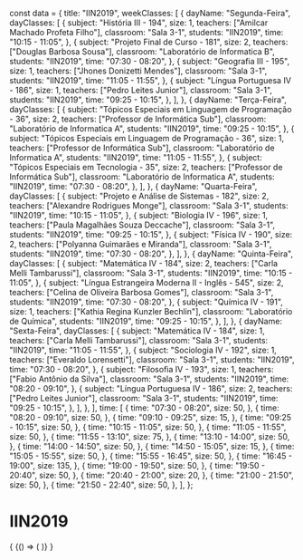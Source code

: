 const data = {
  title: "IIN2019",
  weekClasses: [
    {
      dayName: "Segunda-Feira",
      dayClasses: [
        {
          subject: "História III - 194",
          size: 1,
          teachers: ["Amilcar Machado Profeta Filho"],
          classroom: "Sala 3-1",
          students: "IIN2019",
          time: "10:15 - 11:05",
        },
        {
          subject: "Projeto Final de Curso - 181",
          size: 2,
          teachers: ["Douglas Barbosa Sousa"],
          classroom: "Laboratório de Informatica B",
          students: "IIN2019",
          time: "07:30 - 08:20",
        },
        {
          subject: "Geografia III - 195",
          size: 1,
          teachers: ["Jhones Donizetti Mendes"],
          classroom: "Sala 3-1",
          students: "IIN2019",
          time: "11:05 - 11:55",
        },
        {
          subject: "Língua Portuguesa IV - 186",
          size: 1,
          teachers: ["Pedro Leites Junior"],
          classroom: "Sala 3-1",
          students: "IIN2019",
          time: "09:25 - 10:15",
        },
      ],
    },
    {
      dayName: "Terça-Feira",
      dayClasses: [
        {
          subject: "Tópicos Especiais em Linguagem de Programação - 36",
          size: 2,
          teachers: ["Professor de Informática Sub"],
          classroom: "Laboratório de Informatica A",
          students: "IIN2019",
          time: "09:25 - 10:15",
        },
        {
          subject: "Tópicos Especiais em Linguagem de Programação - 36",
          size: 1,
          teachers: ["Professor de Informática Sub"],
          classroom: "Laboratório de Informatica A",
          students: "IIN2019",
          time: "11:05 - 11:55",
        },
        {
          subject: "Tópicos Especiais em Tecnologia - 35",
          size: 2,
          teachers: ["Professor de Informática Sub"],
          classroom: "Laboratório de Informatica A",
          students: "IIN2019",
          time: "07:30 - 08:20",
        },
      ],
    },
    {
      dayName: "Quarta-Feira",
      dayClasses: [
        {
          subject: "Projeto e Análise de Sistemas - 182",
          size: 2,
          teachers: ["Alexandre Rodrigues Monge"],
          classroom: "Sala 3-1",
          students: "IIN2019",
          time: "10:15 - 11:05",
        },
        {
          subject: "Biologia IV - 196",
          size: 1,
          teachers: ["Paula Magalhães Souza Deccache"],
          classroom: "Sala 3-1",
          students: "IIN2019",
          time: "09:25 - 10:15",
        },
        {
          subject: "Física IV - 190",
          size: 2,
          teachers: ["Polyanna Guimarães e Miranda"],
          classroom: "Sala 3-1",
          students: "IIN2019",
          time: "07:30 - 08:20",
        },
      ],
    },
    {
      dayName: "Quinta-Feira",
      dayClasses: [
        {
          subject: "Matemática IV - 184",
          size: 2,
          teachers: ["Carla Melli Tambarussi"],
          classroom: "Sala 3-1",
          students: "IIN2019",
          time: "10:15 - 11:05",
        },
        {
          subject: "Língua Estrangeira Moderna II - Inglês - 545",
          size: 2,
          teachers: ["Celina de Oliveira Barbosa Gomes"],
          classroom: "Sala 3-1",
          students: "IIN2019",
          time: "07:30 - 08:20",
        },
        {
          subject: "Química IV - 191",
          size: 1,
          teachers: ["Kathia Regina Kunzler Bechlin"],
          classroom: "Laboratório de Química",
          students: "IIN2019",
          time: "09:25 - 10:15",
        },
      ],
    },
    {
      dayName: "Sexta-Feira",
      dayClasses: [
        {
          subject: "Matemática IV - 184",
          size: 1,
          teachers: ["Carla Melli Tambarussi"],
          classroom: "Sala 3-1",
          students: "IIN2019",
          time: "11:05 - 11:55",
        },
        {
          subject: "Sociologia IV - 192",
          size: 1,
          teachers: ["Everaldo Lorensetti"],
          classroom: "Sala 3-1",
          students: "IIN2019",
          time: "07:30 - 08:20",
        },
        {
          subject: "Filosofia IV - 193",
          size: 1,
          teachers: ["Fabio Antônio da Silva"],
          classroom: "Sala 3-1",
          students: "IIN2019",
          time: "08:20 - 09:10",
        },
        {
          subject: "Língua Portuguesa IV - 186",
          size: 2,
          teachers: ["Pedro Leites Junior"],
          classroom: "Sala 3-1",
          students: "IIN2019",
          time: "09:25 - 10:15",
        },
      ],
    },
  ],
  time: [
    {
      time: "07:30 - 08:20",
      size: 50,
    },
    {
      time: "08:20 - 09:10",
      size: 50,
    },
    {
      time: "09:10 - 09:25",
      size: 15,
    },
    {
      time: "09:25 - 10:15",
      size: 50,
    },
    {
      time: "10:15 - 11:05",
      size: 50,
    },
    {
      time: "11:05 - 11:55",
      size: 50,
    },
    {
      time: "11:55 - 13:10",
      size: 75,
    },
    {
      time: "13:10 - 14:00",
      size: 50,
    },
    {
      time: "14:00 - 14:50",
      size: 50,
    },
    {
      time: "14:50 - 15:05",
      size: 15,
    },
    {
      time: "15:05 - 15:55",
      size: 50,
    },
    {
      time: "15:55 - 16:45",
      size: 50,
    },
    {
      time: "16:45 - 19:00",
      size: 135,
    },
    {
      time: "19:00 - 19:50",
      size: 50,
    },
    {
      time: "19:50 - 20:40",
      size: 50,
    },
    {
      time: "20:40 - 21:00",
      size: 20,
    },
    {
      time: "21:00 - 21:50",
      size: 50,
    },
    {
      time: "21:50 - 22:40",
      size: 50,
    },
  ],
};

# IIN2019

<div>
  {
    <BrowserOnly>
      {() => (
        <Grid
          title={data.title}
          weekClasses={data.weekClasses}
          time={data.time}
        />
      )}
    </BrowserOnly>
  }
</div>

